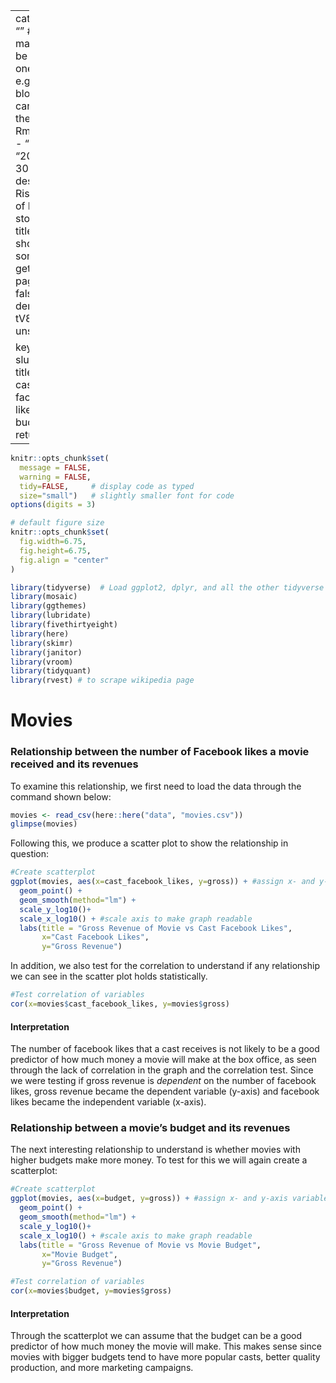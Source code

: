 
---
categories:  
- ""    #the front matter should be like the one found in, e.g., blog2.md. It cannot be like the normal Rmd we used
- ""
date: "2021-09-30"
description: Risk-Return of DJIA stocks # the title that will show up once someone gets to this page
draft: false
image: denise-jans-tV80374iytg-unsplash.jpg

keywords: ""
slug: movies
title: Movies, cast facebook likes, budgets, and returns
---
  



```r
knitr::opts_chunk$set(
  message = FALSE, 
  warning = FALSE, 
  tidy=FALSE,     # display code as typed
  size="small")   # slightly smaller font for code
options(digits = 3)

# default figure size
knitr::opts_chunk$set(
  fig.width=6.75, 
  fig.height=6.75,
  fig.align = "center"
)
```

```r
library(tidyverse)  # Load ggplot2, dplyr, and all the other tidyverse packages
library(mosaic)
library(ggthemes)
library(lubridate)
library(fivethirtyeight)
library(here)
library(skimr)
library(janitor)
library(vroom)
library(tidyquant)
library(rvest) # to scrape wikipedia page
```

# Movies

### Relationship between the number of Facebook likes a movie received and its revenues

To examine this relationship, we first need to load the data through the command shown below:

```r

movies <- read_csv(here::here("data", "movies.csv"))
glimpse(movies)

```

Following this, we produce a scatter plot to show the relationship in question:

```r
#Create scatterplot
ggplot(movies, aes(x=cast_facebook_likes, y=gross)) + #assign x- and y-axis variables 
  geom_point() +
  geom_smooth(method="lm") +
  scale_y_log10()+
  scale_x_log10() + #scale axis to make graph readable
  labs(title = "Gross Revenue of Movie vs Cast Facebook Likes",
       x="Cast Facebook Likes",
       y="Gross Revenue") 
```

In addition, we also test for the correlation to understand if any relationship we can see in the scatter plot holds statistically.

```r
#Test correlation of variables
cor(x=movies$cast_facebook_likes, y=movies$gross)
```

#### Interpretation

The number of facebook likes that a cast receives is not likely to be a good predictor of how much money a movie will make at the box office, as seen through the lack of correlation in the graph and the correlation test. Since we were testing if gross revenue is *dependent* on the number of facebook likes, gross revenue became the dependent variable (y-axis) and facebook likes became the independent variable (x-axis).

### Relationship between a movie's budget and its revenues

The next interesting relationship to understand is whether movies with higher budgets make more money. To test for this we will again create a scatterplot:

```r
#Create scatterplot
ggplot(movies, aes(x=budget, y=gross)) + #assign x- and y-axis variables
  geom_point() +
  geom_smooth(method="lm") +
  scale_y_log10()+
  scale_x_log10() + #scale axis to make graph readable
  labs(title = "Gross Revenue of Movie vs Movie Budget",
       x="Movie Budget",
       y="Gross Revenue") 

#Test correlation of variables
cor(x=movies$budget, y=movies$gross)

```
#### Interpretation

Through the scatterplot we can assume that the budget can be a good predictor of how much money the movie will make. This makes sense since movies with bigger budgets tend to have more popular casts, better quality production, and more marketing campaigns.
